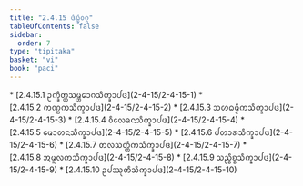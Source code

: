 ```yaml
---
title: "2.4.15 ᨴᩥᨭ᩠ᨮᩥᩅᨣ᩠ᨣ"
tableOfContents: false
sidebar:
  order: 7
type: "tipitaka"
basket: "vi"
book: "paci"
---
```



<DynamicBreadcrumb />



<TableOfContents book="paci" section="2.4.15">
* [2.4.15.1 ᩏᨠ᩠ᨡᩥᨲ᩠ᨲᩈᨾ᩠ᨽᩮᩣᨣᩈᩥᨠ᩠ᨡᩣᨸᨴ](2-4-15/2-4-15-1)
* [2.4.15.2 ᨠᨱ᩠ᨭᨠᩈᩥᨠ᩠ᨡᩣᨸᨴ](2-4-15/2-4-15-2)
* [2.4.15.3 ᩈᩉᨵᨾ᩠ᨾᩥᨠᩈᩥᨠ᩠ᨡᩣᨸᨴ](2-4-15/2-4-15-3)
* [2.4.15.4 ᩅᩥᩃᩮᨡᨶᩈᩥᨠ᩠ᨡᩣᨸᨴ](2-4-15/2-4-15-4)
* [2.4.15.5 ᨾᩮᩣᩉᨶᩈᩥᨠ᩠ᨡᩣᨸᨴ](2-4-15/2-4-15-5)
* [2.4.15.6 ᨸᩉᩣᩁᩈᩥᨠ᩠ᨡᩣᨸᨴ](2-4-15/2-4-15-6)
* [2.4.15.7 ᨲᩃᩈᨲ᩠ᨲᩥᨠᩈᩥᨠ᩠ᨡᩣᨸᨴ](2-4-15/2-4-15-7)
* [2.4.15.8 ᩋᨾᩪᩃᨠᩈᩥᨠ᩠ᨡᩣᨸᨴ](2-4-15/2-4-15-8)
* [2.4.15.9 ᩈᨬ᩠ᨧᩥᨧ᩠ᨧᩈᩥᨠ᩠ᨡᩣᨸᨴ](2-4-15/2-4-15-9)
* [2.4.15.10 ᩏᨸᩔᩩᨲᩥᩈᩥᨠ᩠ᨡᩣᨸᨴ](2-4-15/2-4-15-10)
</TableOfContents>